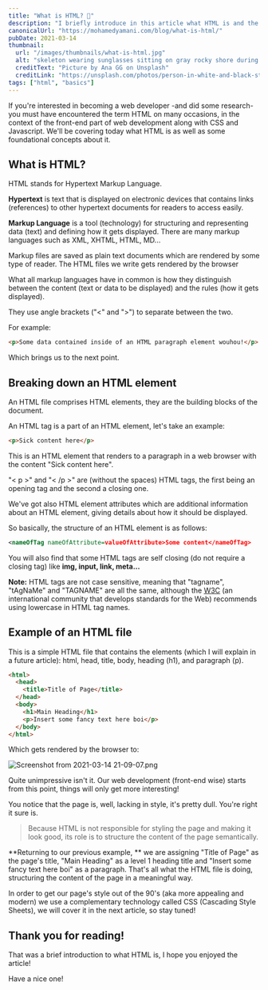 ```yaml
---
title: "What is HTML? 🤔"
description: "I briefly introduce in this article what HTML is and the role it plays in web pages with some code snippet examples."
canonicalUrl: "https://mohamedyamani.com/blog/what-is-html/"
pubDate: 2021-03-14
thumbnail:
  url: "/images/thumbnails/what-is-html.jpg"
  alt: "skeleton wearing sunglasses sitting on gray rocky shore during daytime"
  creditText: "Picture by Ana GG on Unsplash"
  creditLink: "https://unsplash.com/photos/person-in-white-and-black-stripe-hoodie-standing-on-gray-rocky-shore-during-daytime-qUvfEBl5baI?utm_medium=referral&utm_source=mohamedyamani.com"
tags: ["html", "basics"]
---
```


If you're interested in becoming a web developer -and did some research- you must have encountered the term HTML on many occasions, in the context of the front-end part of web development along with CSS and Javascript. We'll be covering today what HTML is as well as some foundational concepts about it.

## What is HTML?

HTML stands for Hypertext Markup Language.

**Hypertext** is text that is displayed on electronic devices that contains links (references) to other hypertext documents for readers to access easily.

**Markup Language** is a tool (technology) for structuring and representing data (text) and defining how it gets displayed. There are many markup languages such as XML, XHTML, HTML, MD...

Markup files are saved as plain text documents which are rendered by some type of reader. The HTML files we write gets rendered by the browser

What all markup languages have in common is how they distinguish between the content (text or data to be displayed) and the rules (how it gets displayed).

They use angle brackets ("\<" and ">") to separate between the two.

For example:

```html
<p>Some data contained inside of an HTML paragraph element wouhou!</p>
```

Which brings us to the next point.

## Breaking down an HTML element

An HTML file comprises HTML elements, they are the building blocks of the document.

An HTML tag is a part of an HTML element, let's take an example:

```html
<p>Sick content here</p>
```

This is an HTML element that renders to a paragraph in a web browser with the content "Sick content here".

"< p >" and "< /p >" are (without the spaces) HTML tags, the first being an opening tag and the second a closing one.

We've got also HTML element attributes which are additional information about an HTML element, giving details about how it should be displayed.

So basically, the structure of an HTML element is as follows:

```xml
<nameOfTag nameOfAttribute=valueOfAttribute>Some content</nameOfTag>
```

You will also find that some HTML tags are self closing (do not require a closing tag) like **img, input, link, meta...**

**Note:** HTML tags are not case sensitive, meaning that "tagname", "tAgNaMe" and "TAGNAME" are all the same, although the [W3C](https://www.w3.org/) (an international community that develops standards for the Web) recommends using lowercase in HTML tag names.

## Example of an HTML file

This is a simple HTML file that contains the elements (which I will explain in a future article): html, head, title, body, heading (h1), and paragraph (p).

```html
<html>
  <head>
    <title>Title of Page</title>
  </head>
  <body>
    <h1>Main Heading</h1>
    <p>Insert some fancy text here boi</p>
  </body>
</html>
```

Which gets rendered by the browser to:

![Screenshot from 2021-03-14 21-09-07.png](https://cdn.hashnode.com/res/hashnode/image/upload/v1615752642931/fv3Gp-J8K.png)

Quite unimpressive isn't it. Our web development (front-end wise) starts from this point, things will only get more interesting!

You notice that the page is, well, lacking in style, it's pretty dull. You're right it sure is.

> Because HTML is not responsible for styling the page and making it look good, its role is to structure the content of the page semantically.

**Returning to our previous example, ** we are assigning "Title of Page" as the page's title, "Main Heading" as a level 1 heading title and "Insert some fancy text here boi" as a paragraph. That's all what the HTML file is doing, structuring the content of the page in a meaningful way.

In order to get our page's style out of the 90's (aka more appealing and modern) we use a complementary technology called CSS (Cascading Style Sheets), we will cover it in the next article, so stay tuned!

## Thank you for reading!

That was a brief introduction to what HTML is, I hope you enjoyed the article!

Have a nice one!
